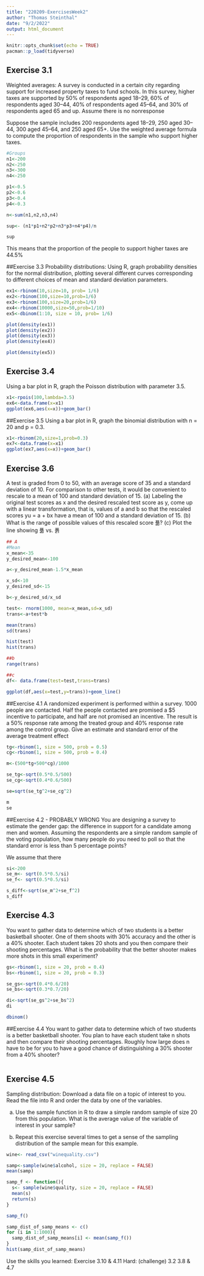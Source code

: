 ```yaml
---
title: "220209-ExercisesWeek2"
author: "Thomas Steinthal"
date: "9/2/2022"
output: html_document
---
```


```r
knitr::opts_chunk$set(echo = TRUE)
pacman::p_load(tidyverse)
```


## Exercise 3.1
 Weighted averages: A survey is conducted in a certain city regarding support for increased
property taxes to fund schools. In this survey, higher taxes are supported by 50% of respondents aged 18–29, 60% of respondents aged 30–44, 40% of respondents aged 45–64, and 30% of respondents aged 65 and up. Assume there is no nonresponse

Suppose the sample includes 200 respondents aged 18–29, 250 aged 30–44, 300 aged 45–64,
and 250 aged 65+. Use the weighted average formula to compute the proportion of respondents
in the sample who support higher taxes.

```r
#Groups
n1<-200
n2<-250
n3<-300
n4<-250

p1<-0.5
p2<-0.6
p3<-0.4
p4<-0.3

n<-sum(n1,n2,n3,n4)

sup<- (n1*p1+n2*p2+n3*p3+n4*p4)/n

sup

```
This means that the proportion of the people to support higher taxes are 44.5%

##Exercise 3.3
Probability distributions: Using R, graph probability densities for the normal distribution,
plotting several different curves corresponding to different choices of mean and standard
deviation parameters.
```r

ex1<-rbinom(10,size=10, prob= 1/6)
ex2<-rbinom(100,size=10,prob=1/6)
ex3<-rbinom(100,size=20,prob=1/6)
ex4<-rbinom(10000,size=50,prob=1/10)
ex5<-dbinom(1:10, size = 10, prob= 1/6)

plot(density(ex1))
plot(density(ex2))
plot(density(ex3))
plot(density(ex4))

plot(density(ex5))


```


## Exercise 3.4
Using a bar plot in R, graph the Poisson distribution with parameter
3.5.

```r
x1<-rpois(100,lambda=3.5)
ex6<-data.frame(x=x1)
ggplot(ex6,aes(x=x))+geom_bar()
```


##Exercise 3.5
Using a bar plot in R, graph the binomial distribution with n = 20 and
p = 0.3.
```r

x1<-rbinom(20,size=1,prob=0.3)
ex7<-data.frame(x=x1)
ggplot(ex7,aes(x=x))+geom_bar()

```

## Exercise 3.6
A test is graded from 0 to 50, with an average score of 35 and a standard
deviation of 10. For comparison to other tests, it would be convenient to rescale to a mean of 100 and standard deviation of 15.
(a) Labeling the original test scores as x and the desired rescaled test score as y, come up with a linear transformation, that is, values of a and b so that the rescaled scores yu = a + bx have a mean of 100 and a standard deviation of 15.
(b) What is the range of possible values of this rescaled score 푦?
(c) Plot the line showing 푦 vs. 푥
```r
## A
#Mean
x_mean<-35
y_desired_mean<-100

a<-y_desired_mean-1.5*x_mean

x_sd<-10
y_desired_sd<-15

b<-y_desired_sd/x_sd

test<- rnorm(1000, mean=x_mean,sd=x_sd)
trans<-a+test*b

mean(trans)
sd(trans)

hist(test)
hist(trans)
```
```r
##b
range(trans)
```

```r
##c
df<- data.frame(test=test,trans=trans)

ggplot(df,aes(x=test,y=trans))+geom_line()
```

##Exercise 4.1
A randomized experiment is performed within a survey. 1000 people are contacted. Half the people contacted are promised a $5 incentive to participate, and half are not promised an incentive. The result is a 50% response rate among the treated group and 40% response rate among the control group. Give an estimate and standard error of the average treatment effect

```r
tg<-rbinom(1, size = 500, prob = 0.5)
cg<-rbinom(1, size = 500, prob = 0.4)

m<-(500*tg+500*cg)/1000

se_tg<-sqrt(0.5*0.5/500)
se_cg<-sqrt(0.4*0.6/500)

se=sqrt(se_tg^2+se_cg^2)

m
se
```

##Exercise 4.2 - PROBABLY WRONG
You are designing a survey to estimate the gender gap: the difference in
support for a candidate among men and women. Assuming the respondents are a simple random
sample of the voting population, how many people do you need to poll so that the standard error is less than 5 percentage points?

We assume that there 
```r
si<-200
se_m<- sqrt(0.5*0.5/si)
se_f<- sqrt(0.5*0.5/si)

s_diff<-sqrt(se_m^2+se_f^2)
s_diff

```

## Exercise 4.3
 You want to gather data to determine which of two students is a
better basketball shooter. One of them shoots with 30% accuracy and the other is a 40% shooter.
Each student takes 20 shots and you then compare their shooting percentages. What is the
probability that the better shooter makes more shots in this small experiment?

```r
gs<-rbinom(1, size = 20, prob = 0.4)
bs<-rbinom(1, size = 20, prob = 0.3)

se_gs<-sqrt(0.4*0.6/20)
se_bs<-sqrt(0.3*0.7/20)

di<-sqrt(se_gs^2+se_bs^2)
di

dbinom()

```

##Exercise 4.4
You want to gather data to determine which of two students is a
better basketball shooter. You plan to have each student take n shots and then compare their
shooting percentages. Roughly how large does n have to be for you to have a good chance of
distinguishing a 30% shooter from a 40% shooter?
```r

```


## Exercise 4.5
 Sampling distribution: Download a data file on a topic of interest to you. Read the file into R
and order the data by one of the variables.

a) Use the sample function in R to draw a simple random sample of size 20 from this population.
What is the average value of the variable of interest in your sample?
(b) Repeat this exercise several times to get a sense of the sampling distribution of the sample
mean for this example.

```r
wine<- read_csv("winequality.csv")

samp<-sample(wine$alcohol, size = 20, replace = FALSE)
mean(samp)

samp_f <- function(){
  s<- sample(wine$quality, size = 20, replace = FALSE)
  mean(s)
  return(s)
}

samp_f()

samp_dist_of_samp_means <- c()
for (i in 1:1000){
  samp_dist_of_samp_means[i] <- mean(samp_f())
}
hist(samp_dist_of_samp_means)

```


Use the skills you learned: 
Exercise 3.10 & 4.11
Hard: (challenge)
3.2 3.8 & 4.7
